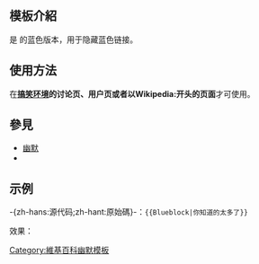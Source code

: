 <includeonly><!-- 在這裡加入模板的保護標識 --></includeonly><noinclude>{{Documentation subpage}}</noinclude>
<!-- 在本行下編輯模板說明 -->
== 模板介紹 ==
{{幽默}}

是{{tl|Block}} 的蓝色版本，用于隐藏蓝色链接。
== 使用方法 ==
在'''<u>搞笑环境</u>的讨论页、用户页或者以Wikipedia:开头的页面'''才可使用。
== 參見 ==
* [[幽默]]
* {{tl|Block}}

== 示例 ==
-{zh-hans:源代码;zh-hant:原始碼}-：<code><nowiki>{{Blueblock|你知道的太多了}}</nowiki></code>

效果：{{Blueblock|[[A|你知道的太多了]]}}

<includeonly>
<!-- 本行下加入模板的分類 -->
[[Category:維基百科幽默模板]]
</includeonly>